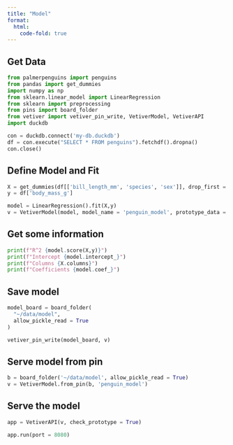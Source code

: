 ```yaml
---
title: "Model"
format:
  html:
    code-fold: true
---
```


## Get Data

```python
from palmerpenguins import penguins
from pandas import get_dummies
import numpy as np
from sklearn.linear_model import LinearRegression
from sklearn import preprocessing
from pins import board_folder
from vetiver import vetiver_pin_write, VetiverModel, VetiverAPI
import duckdb
```

```python
con = duckdb.connect('my-db.duckdb')
df = con.execute("SELECT * FROM penguins").fetchdf().dropna()
con.close()
```


## Define Model and Fit

```python
X = get_dummies(df[['bill_length_mm', 'species', 'sex']], drop_first = True)
y = df['body_mass_g']

model = LinearRegression().fit(X,y)
v = VetiverModel(model, model_name = 'penguin_model', prototype_data = X)
```

## Get some information

```python
print(f"R^2 {model.score(X,y)}")
print(f"Intercept {model.intercept_}")
print(f"Columns {X.columns}")
print(f"Coefficients {model.coef_}")
```

## Save model

```python

model_board = board_folder(
  "~/data/model",
  allow_pickle_read = True
)

vetiver_pin_write(model_board, v)

```



## Serve model from pin

```python

b = board_folder('~/data/model', allow_pickle_read = True)
v = VetiverModel.from_pin(b, 'penguin_model')

```

## Serve the model

```python

app = VetiverAPI(v, check_prototype = True)

app.run(port = 8080)

```



